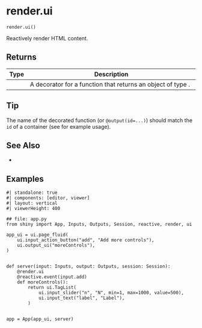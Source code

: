 # render.ui { #shiny.render.ui }

`render.ui()`

Reactively render HTML content.

## Returns

| Type   | Description                                                                            |
|--------|----------------------------------------------------------------------------------------|
|        | A decorator for a function that returns an object of type [](:class:`~shiny.ui.TagChild`). |

## Tip

The name of the decorated function (or ``@output(id=...)``) should match the ``id``
of a [](:func:`~shiny.ui.output_ui`) container (see [](:func:`~shiny.ui.output_ui`) for
example usage).



## See Also

* [](:func:`~shiny.ui.output_ui`)

## Examples

```shinylive-python
#| standalone: true
#| components: [editor, viewer]
#| layout: vertical
#| viewerHeight: 400

## file: app.py
from shiny import App, Inputs, Outputs, Session, reactive, render, ui

app_ui = ui.page_fluid(
    ui.input_action_button("add", "Add more controls"),
    ui.output_ui("moreControls"),
)


def server(input: Inputs, output: Outputs, session: Session):
    @render.ui
    @reactive.event(input.add)
    def moreControls():
        return ui.TagList(
            ui.input_slider("n", "N", min=1, max=1000, value=500),
            ui.input_text("label", "Label"),
        )


app = App(app_ui, server)
```